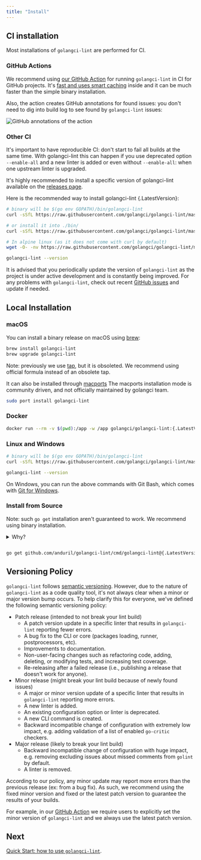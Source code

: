 ```yaml
---
title: "Install"
---
```


## CI installation

Most installations of `golangci-lint` are performed for CI.

### GitHub Actions

We recommend using [our GitHub Action](https://github.com/anduril/golangci-lint-action) for running `golangci-lint` in CI for GitHub projects.
It's [fast and uses smart caching](https://github.com/anduril/golangci-lint-action#performance) inside
and it can be much faster than the simple binary installation.

Also, the action creates GitHub annotations for found issues: you don't need to dig into build log to see found by `golangci-lint` issues:

![GitHub annotations of the action](./annotations.png)

### Other CI

It's important to have reproducible CI:
don't start to fail all builds at the same time. With golangci-lint this can happen if you
use deprecated option `--enable-all` and a new linter is added or even without `--enable-all`: when one upstream linter is upgraded.

It's highly recommended to install a specific version of golangci-lint available on the [releases page](https://github.com/anduril/golangci-lint/releases).

Here is the recommended way to install golangci-lint {.LatestVersion}:

```sh
# binary will be $(go env GOPATH)/bin/golangci-lint
curl -sSfL https://raw.githubusercontent.com/golangci/golangci-lint/master/install.sh | sh -s -- -b $(go env GOPATH)/bin {.LatestVersion}

# or install it into ./bin/
curl -sSfL https://raw.githubusercontent.com/golangci/golangci-lint/master/install.sh | sh -s {.LatestVersion}

# In alpine linux (as it does not come with curl by default)
wget -O- -nv https://raw.githubusercontent.com/golangci/golangci-lint/master/install.sh | sh -s {.LatestVersion}

golangci-lint --version
```

It is advised that you periodically update the version of `golangci-lint` as the project is under active development
and is constantly being improved. For any problems with `golangci-lint`, check out recent [GitHub issues](https://github.com/anduril/golangci-lint/issues) and update if needed.

## Local Installation

### macOS

You can install a binary release on macOS using [brew](https://brew.sh/):

```sh
brew install golangci-lint
brew upgrade golangci-lint
```

Note: previously we use [tap](https://github.com/golangci/homebrew-tap), but it is obsoleted. We recommend using official formula instead of an obsolete tap.

It can also be installed through [macports](https://www.macports.org/)
The macports installation mode is community driven, and not officially maintained by golangci team.

```sh
sudo port install golangci-lint
```

### Docker

```sh
docker run --rm -v $(pwd):/app -w /app golangci/golangci-lint:{.LatestVersion} golangci-lint run -v
```

### Linux and Windows

```sh
# binary will be $(go env GOPATH)/bin/golangci-lint
curl -sSfL https://raw.githubusercontent.com/golangci/golangci-lint/master/install.sh | sh -s -- -b $(go env GOPATH)/bin {.LatestVersion}

golangci-lint --version
```

On Windows, you can run the above commands with Git Bash, which comes with [Git for Windows](https://git-scm.com/download/win).

### Install from Source

Note: such `go get` installation aren't guaranteed to work. We recommend using binary installation.
<details>
<summary>Why?</summary>

`go get` installation isn't recommended because of the following points:

1. some users use `-u` flag for `go get`, which upgrades our dependencies. Resulting configuration wasn't tested and isn't guaranteed to work.
2. [`go.mod`](https://github.com/anduril/golangci-lint/blob/master/go.mod) replacement directive doesn't apply. It means a user will be using patched version of `golangci-lint` if we use such replacements.
3. it's stability depends on a user's Go version (e.g. on [this compiler Go <= 1.12 bug](https://github.com/golang/go/issues/29612)).
4. we've encountered a lot of issues with Go modules hashes.
5. it allows installation from `master` branch which can't be considered stable.
6. it's slower than binary installation

</details>

<div style="margin-top: 2em;">

```sh
go get github.com/anduril/golangci-lint/cmd/golangci-lint@{.LatestVersion}
```

</div>

## Versioning Policy

`golangci-lint` follows [semantic versioning](https://semver.org). However, due to the nature of `golangci-lint` as a code quality tool,
it's not always clear when a minor or major version bump occurs. To help clarify this for everyone, we've defined the following semantic versioning policy:

- Patch release (intended to not break your lint build)
  - A patch version update in a specific linter that results in `golangci-lint` reporting fewer errors.
  - A bug fix to the CLI or core (packages loading, runner, postprocessors, etc).
  - Improvements to documentation.
  - Non-user-facing changes such as refactoring code, adding, deleting, or modifying tests, and increasing test coverage.
  - Re-releasing after a failed release (i.e., publishing a release that doesn't work for anyone).
- Minor release (might break your lint build because of newly found issues)
  - A major or minor version update of a specific linter that results in `golangci-lint` reporting more errors.
  - A new linter is added.
  - An existing configuration option or linter is deprecated.
  - A new CLI command is created.
  - Backward incompatible change of configuration with extremely low impact, e.g. adding validation of a list of enabled `go-critic` checkers.
- Major release (likely to break your lint build)
  - Backward incompatible change of configuration with huge impact, e.g. removing excluding issues about missed comments from `golint` by default.
  - A linter is removed.

According to our policy, any minor update may report more errors than the previous release (ex: from a bug fix).
As such, we recommend using the fixed minor version and fixed or the latest patch version to guarantee the results of your builds.

For example, in our [GitHub Action](https://github.com/anduril/golangci-lint-action) we require users to explicitly set the minor version of `golangci-lint`
and we always use the latest patch version.

## Next

[Quick Start: how to use `golangci-lint`](/usage/quick-start).

